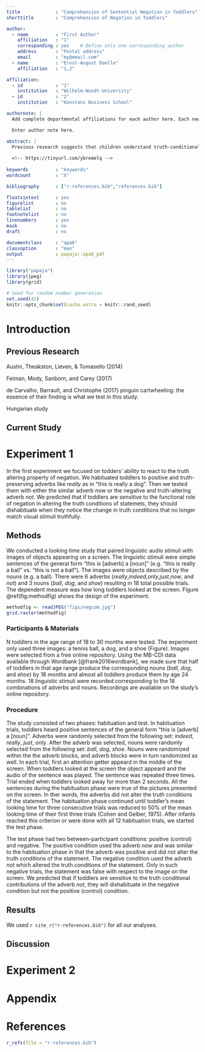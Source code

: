 ```yaml
---
title             : "Comprehension of Sentential Negation in Toddlers"
shorttitle        : "Comprehension of Negation in Toddlers"

author: 
  - name          : "First Author"
    affiliation   : "1"
    corresponding : yes    # Define only one corresponding author
    address       : "Postal address"
    email         : "my@email.com"
  - name          : "Ernst-August Doelle"
    affiliation   : "1,2"

affiliation:
  - id            : "1"
    institution   : "Wilhelm-Wundt-University"
  - id            : "2"
    institution   : "Konstanz Business School"

authornote: |
  Add complete departmental affiliations for each author here. Each new line herein must be indented, like this line.

  Enter author note here.

abstract: |
  Previous research suggests that children understand truth-conditional negation 
  
  <!-- https://tinyurl.com/ybremelq -->
  
keywords          : "keywords"
wordcount         : "X"

bibliography      : ["r-references.bib","references.bib"]

floatsintext      : yes
figurelist        : no
tablelist         : no
footnotelist      : no
linenumbers       : yes
mask              : no
draft             : no

documentclass     : "apa6"
classoption       : "man"
output            : papaja::apa6_pdf
---
```


```r
library("papaja")
library(jpeg)
library(grid)
```

```r
# Seed for random number generation
set.seed(42)
knitr::opts_chunk$set(cache.extra = knitr::rand_seed)
```

# Introduction

## Previous Research

Austin, Theakston, Lieven, & Tomasello (2014)

Feiman, Mody, Sanborn, and Carey (2017)

de Carvalho, Barrault, and Christophe (2017) pinguin cartwheeling: the essence of their finding is what we test in this study.

Hungarian study

## Current Study

# Experiment 1

In the first experiment we focused on todders' ability to react to the truth altering property of negation. We habituated toddlers to positive and truth-preserving adverbs like *really* as in "this is really a dog". Then we tested them with either the similar adverb *now* or the negative and truth-altering adverb *not*. We predicted that if toddlers are sensitive to the functional role of negation in altering the truth conditions of statemets, they should dishabituate when they notice the change in truth conditions that no longer match visual stimuli truthfully.

## Methods

We conducted a looking time study that paired linguistic audio stimuli with images of objects appearing on a screen. The linguistic stimuli were simple sentences of the general form "this is [adverb] a [noun]" (e.g. "this is really a ball" vs. "this is not a ball"). The images were objects described by the nouns (e.g. a ball). There were 6 adverbs (*really*,*indeed*,*only*,*just*,*now*, and *not*) and 3 nouns (*ball*, *dog*, and *shoe*) resulting in 18 total possible trials. The dependent measure was how long toddlers looked at the screen. Figure \@ref(fig:methodfig) shows the design of the experiment.

```r
methodfig <- readJPEG("figs/negcom.jpg")
grid.raster(methodfig)
```

### Participants & Materials
N toddlers in the age range of 18 to 30 months were tested. The experiment only used three images: a tennis ball, a dog, and a shoe (Figure). Images were selected from a free online repository. Using the MB-CDI data available through Wordbank [@frank2016wordbank], we made sure that half of toddlers in that age range produce the corresponding nouns (*ball*, *dog*, and *shoe*) by 18 months and almost all toddlers produce them by age 24 months. 18 linguistic stimuli were recorded corresponding to the 18 combinations of adverbs and nouns. Recordings are available on the study's online repository.

### Procedure

The study consisted of two phases: habituation and test. In habituation trials, toddlers heard positive sentences of the general form "this is [adverb] a [noun]". Adverbs were randomly selected from the following set: *indeed*, *really*, *just*, *only*. After the adverb was selected, nouns were randomly selected from the following set: *ball*, *dog*, *shoe*. Nouns were randomized within the the adverb blocks, and adverb blocks were in turn randomized as well. In each trial, first an attention getter appeard in the middle of the screen. When toddlers looked at the screen the object appeard and the audio of the sentence was played. The sentence was repeated three times. Trial ended when toddlers looked away for more than 2 seconds. All the sentences during the habituation phase were true of the pictures presented on the screen. In ther words, the adverbs did not alter the truth conditions of the statement. The habituation phase continued until toddler's mean looking time for three consecutive trials was reduced to 50% of the mean looking time of their first three trials (Cohen and Gelber, 1975). After infants reached this criterion or were done with all 12 habituation trials, we started the test phase.

The test phase had two between-participant conditions: positive (control) and negative. The positive condition used the adverb *now* and was similar to the habituation phase in that the adverb was positive and did not alter the truth conditions of the statement. The negative condition used the adverb *not* which altered the truth conditions of the statement. Only in such negative trials, the statement was false with respect to the image on the screen. We predicted that if toddlers are sensitive to the truth conditional contributions of the adverb *not*, they will dishabituate in the negative condition but not the positive (control) condition.

## Results

We used `r cite_r("r-references.bib")` for all our analyses.

## Discussion

# Experiment 2

# Appendix

\newpage

# References
```r
r_refs(file = "r-references.bib")
```

\begingroup
\setlength{\parindent}{-0.5in}
\setlength{\leftskip}{0.5in}

<div id = "refs"></div>
\endgroup
